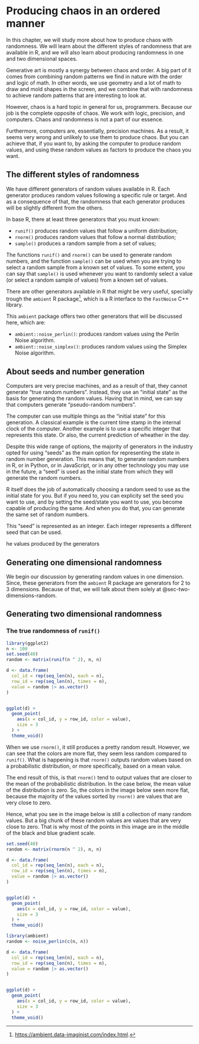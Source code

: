 <!--
Stock prices are an example of chaos that exists in our economic system.
For example, if tomorrow, Microsoft suffers a huge lost of investments (because
of a wrong strategy, or some internal scandal, etc.), the stock prices
of Apple will most likely go up. Apple did not had do to
a thing! Its concurrent made a mistake, as a result, the price of its
stock raised "automatically", as a side-effect.

Also, huge and billionaire companies such as Apple have some degree of
control over their stock price. In other words, these companies can
inject huge amounts of money into the market, or, influence government decisions
to slightly influence the price of their stocks.
So when these big companies influence the market, we introduce
a new effect on the table.

Sometimes we can predict some of these effects,
specially if we have good sources of information inside the market.
But there are so many effects (both in quantity and in quality), that becomes impossible
to comprehend all of these effects at once, hence the "chaos feeling" that you feel
when you work with the stock market.

This is frustrating for humans. We want to comprehend everything we are seeing!
We want to know why, when, who and how everything happens.
But at the same time, we as humans have limited resources: a limit
amount of attention that we can spend, and limited brain processing power
that we can spend when learning/understanding about something.

That is why some degree of order, or symmetry, or logic in a image is very
pleasant to the eyes. Because is easy to understand a symmetric object.
We can easily understand what we are seeing in the image.

So when you are building your generative art, you want some degree of
chaos and randomness. But you also want to balance this chaos with some
degree of order. Hence the current chapter title (producing chaos in an ordered manner).
-->


# Producing chaos in an ordered manner

In this chapter, we will study more about how to produce chaos
with randomness. We will learn about the different styles of
randomness that are available in R, and we will also learn
about producing randomness in one and two dimensional spaces.

Generative art is mostly a synergy between chaos and order.
A big part of it comes from combining random patterns
we find in nature with the order and logic of math.
In other words, we use geometry and a lot of math to draw and mold shapes
in the screen, and we combine that with randomness to
achieve random patterns that are interesting to look
at.

However, chaos is a hard topic in general for us, programmers. Because
our job is the complete opposite of chaos. We work with
logic, precision, and computers. Chaos and randomness is not
a part of our essence.

Furthermore, computers are, essentially, precision machines.
As a result, it seems very wrong and unlikely to use them
to produce chaos. But you can achieve that, if you want to,
by asking the computer to produce random values, and using
these random values as factors to produce the chaos you want.

## The different styles of randomness {#sec-random-styles}

We have different generators of random values available in R.
Each generator produces random values following a specific
rule or target. And as a consequence of that, the
randomness that each generator produces will be slightly different
from the others.

In base R, there at least three generators that you must known:

- `runif()` produces random values that follow a uniform distribution;
- `rnorm()` produces random values that follow a normal distribution;
- `sample()` produces a random sample from a set of values;

The functions `runif()` and `rnorm()` can be used to generate random numbers, and
the function `sample()` can be used when you are trying to select a random sample
from a known set of values. To some extent, you can say that `sample()` is used
whenever you want to randomly select a value (or select a random sample of values)
from a known set of values.

There are other generators available in R that might be very useful,
specially trough the `ambient` R package[^ambient-pkg],
which is a R interface to the `FastNoise` C++ library.

This `ambient` package offers two other generators that will be discussed here,
which are:

- `ambient::noise_perlin()`: produces random values using the Perlin Noise algorithm.
- `ambient::noise_simplex()`: produces random values using the Simplex Noise algorithm.

[^ambient-pkg]: <https://ambient.data-imaginist.com/index.html>.


## About seeds and number generation

Computers are very precise machines, and as a result of that,
they cannot generate "true random numbers". Instead, they use an
"initial state" as the basis for generating the random values.
Having that in mind, we can say that computers generate
"pseudo-random numbers".

The computer can use multiple things as the "initial state" for this generation.
A classical example is the current time stamp in the internal clock of the computer.
Another example is to use a specific integer that represents this state. Or also,
the current prediction of wheather in the day.

Despite this wide range of options, the majority of generators in the industry
opted for using "seeds" as the main option for representing the state in
random number generation. This means that, to generate random numbers
in R, or in Python, or in JavaScript, or in any other technology
you may use in the future, a "seed" is used as the initial state from
which they will generate the random numbers.

R itself does the job of automatically choosing a random seed to use
as the initial state for you. But if you need to, you can explicity
set the seed you want to use, and by setting the seed/state you want to
use, you become capable of producing the same. And when you do that, you can generate
the same set of random numbers.

This "seed" is represented as an integer. Each integer represents
a different seed that can be used.

he values produced by the generators  


## Generating one dimensional randomness

We begin our discussion by generating random values in one dimension.
Since, these generators from the `ambient` R package are generators for 2 to 3 dimensions.
Because of that, we will talk about them solely at @sec-two-dimensions-random.

## Generating two dimensional randomness {#sec-two-dimensions-random}

### The true randomness of `runif()`

```r
library(ggplot2)
n <- 100
set.seed(40)
random <- matrix(runif(n ^ 2), n, n)

d <- data.frame(
  col_id = rep(seq_len(n), each = n),
  row_id = rep(seq_len(n), times = n),
  value = random |> as.vector()
)


ggplot(d) +
  geom_point(
    aes(x = col_id, y = row_id, color = value),
    size = 3
  ) +
  theme_void()
```

When we use `rnorm()`, it still produces a pretty random result. However,
we can see that the colors are more flat, they seem less random compared
to `runif()`. What is happening is that `rnorm()` outputs random values
based on a probabilistic distribution, or more specifically, based on
a mean value.

The end result of this, is that `rnorm()` tend to output values that
are closer to the mean of the probabilistic distribution. In the case
below, the mean value of the distribution is zero. So, the colors in
the image below seen more flat, because the majority of the values
sorted by `rnorm()` are values that are very close to zero.

Hence, what you see in the image below is still a collection of many random values.
But a big chunk of these random values are values that are very close to zero.
That is why most of the points in this image are in the middle of
the black and blue gradient scale.

```r
set.seed(40)
random <- matrix(rnorm(n ^ 2), n, n)

d <- data.frame(
  col_id = rep(seq_len(n), each = n),
  row_id = rep(seq_len(n), times = n),
  value = random |> as.vector()
)


ggplot(d) +
  geom_point(
    aes(x = col_id, y = row_id, color = value),
    size = 3
  ) +
  theme_void()
```



```r
library(ambient)
random <- noise_perlin(c(n, n))

d <- data.frame(
  col_id = rep(seq_len(n), each = n),
  row_id = rep(seq_len(n), times = n),
  value = random |> as.vector()
)


ggplot(d) +
  geom_point(
    aes(x = col_id, y = row_id, color = value),
    size = 3
  ) +
  theme_void()
```




